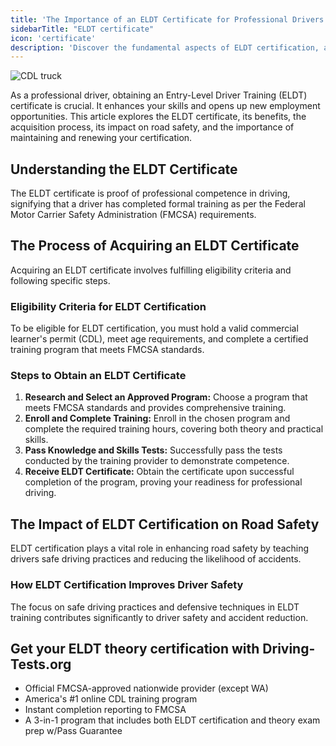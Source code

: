 ```yaml
---
title: 'The Importance of an ELDT Certificate for Professional Drivers'
sidebarTitle: "ELDT certificate"
icon: 'certificate'
description: 'Discover the fundamental aspects of ELDT certification, a crucial step for aspiring commercial drivers to meet federal training standards.'
---
```


<Frame>
  <img src="https://driving-tests.org/wp-content/uploads/2023/12/cdl-truck3-optim.jpeg" alt="CDL truck"/>
</Frame>

As a professional driver, obtaining an Entry-Level Driver Training (ELDT) certificate is crucial. It enhances your skills and opens up new employment opportunities. This article explores the ELDT certificate, its benefits, the acquisition process, its impact on road safety, and the importance of maintaining and renewing your certification.

## Understanding the ELDT Certificate

The ELDT certificate is proof of professional competence in driving, signifying that a driver has completed formal training as per the Federal Motor Carrier Safety Administration (FMCSA) requirements. 

## The Process of Acquiring an ELDT Certificate

Acquiring an ELDT certificate involves fulfilling eligibility criteria and following specific steps. 

### Eligibility Criteria for ELDT Certification

<Card>
To be eligible for ELDT certification, you must hold a valid commercial learner's permit (CDL), meet age requirements, and complete a certified training program that meets FMCSA standards.
</Card>

### Steps to Obtain an ELDT Certificate

1. **Research and Select an Approved Program:** Choose a program that meets FMCSA standards and provides comprehensive training.
2. **Enroll and Complete Training:** Enroll in the chosen program and complete the required training hours, covering both theory and practical skills.
3. **Pass Knowledge and Skills Tests:** Successfully pass the tests conducted by the training provider to demonstrate competence.
4. **Receive ELDT Certificate:** Obtain the certificate upon successful completion of the program, proving your readiness for professional driving.

## The Impact of ELDT Certification on Road Safety

ELDT certification plays a vital role in enhancing road safety by teaching drivers safe driving practices and reducing the likelihood of accidents.

### How ELDT Certification Improves Driver Safety

The focus on safe driving practices and defensive techniques in ELDT training contributes significantly to driver safety and accident reduction.

## Get your ELDT theory certification with Driving-Tests.org
- Official FMCSA-approved nationwide provider (except WA)
- America's #1 online CDL training program
- Instant completion reporting to FMCSA
- A 3-in-1 program that includes both ELDT certification and theory exam prep w/Pass Guarantee

<Snippet file="cdl-premium.mdx" />